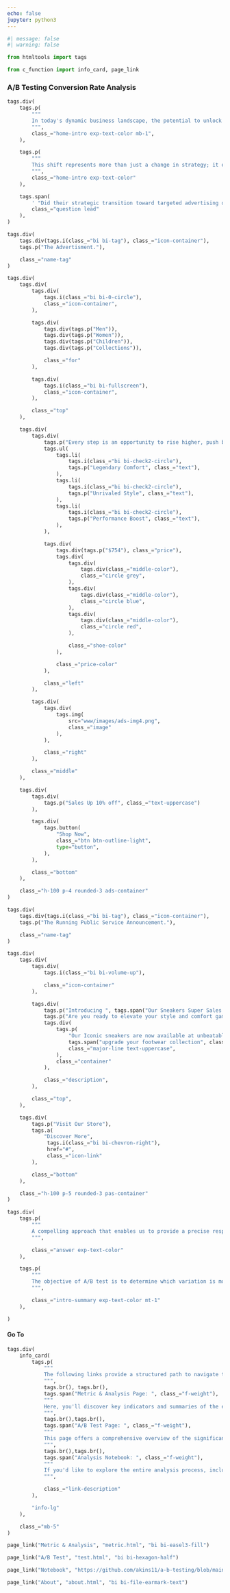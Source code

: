 ```yaml
---
echo: false
jupyter: python3
---
```


```python
#| message: false
#| warning: false

from htmltools import tags
```

```python

from c_function import info_card, page_link

```

::: {.px-4 .px-md-5 .py-4}
<h3 class="display-4 mb-5">A/B Testing Conversion Rate Analysis</h3>

```python

tags.div(
    tags.p(
        """
        In today's dynamic business landscape, the potential to unlock new avenues for customer engagement and revenue generation lies in the art of effective marketing and advertising. This belief has led a challenging journey, transitioning from a long-standing practice of relying on Public Service Announcements (PSAs) to a new approach of aggressively promoting their latest line of sneakers through advertisements on the company's community platforms.
        """,
        class_="home-intro exp-text-color mb-1",
    ),

    tags.p(
        """
        This shift represents more than just a change in strategy; it embodies the pursuit of untapped potential and the quest for growth. At this pivotal juncture, The company stands at the crossroads of uncertainty and opportunity. They are faced with a critical question: 
        """,
        class_="home-intro exp-text-color"
    ),

    tags.span(
        ' "Did their strategic transition toward targeted advertising on their platform significantly bolster their sales and revenue figures?"',
        class_="question lead"
    ),
)

```

:::

<div class="ab-divider"></div>


::: {.grid .px-4 .px-md-5 .py-4}

<!------- Advert section ------------------------------------------------------------->
::: {.g-col-12 .g-col-md-6}

```python

tags.div(
    tags.div(tags.i(class_="bi bi-tag"), class_="icon-container"),
    tags.p("The Advertisment."),

    class_="name-tag"
)

```

```python
tags.div(
    tags.div(
        tags.div(
            tags.i(class_="bi bi-0-circle"),
            class_="icon-container",
        ),

        tags.div(
            tags.div(tags.p("Men")),
            tags.div(tags.p("Women")),
            tags.div(tags.p("Children")),
            tags.div(tags.p("Collections")),

            class_="for"
        ),

        tags.div(
            tags.i(class_="bi bi-fullscreen"),
            class_="icon-container",
        ),

        class_="top"
    ),

    tags.div(
        tags.div(
            tags.p("Every step is an opportunity to rise higher, push boundaries, and set new records.", class_="qt"),
            tags.ul(
                tags.li(
                    tags.i(class_="bi bi-check2-circle"),
                    tags.p("Legendary Comfort", class_="text"),
                ),
                tags.li(
                    tags.i(class_="bi bi-check2-circle"),
                    tags.p("Unrivaled Style", class_="text"),
                ),
                tags.li(
                    tags.i(class_="bi bi-check2-circle"),
                    tags.p("Performance Boost", class_="text"),
                ),
            ),

            tags.div(
                tags.div(tags.p("$754"), class_="price"),
                tags.div(
                    tags.div(
                        tags.div(class_="middle-color"),
                        class_="circle grey",
                    ),
                    tags.div(
                        tags.div(class_="middle-color"),
                        class_="circle blue",
                    ),
                    tags.div(
                        tags.div(class_="middle-color"),
                        class_="circle red",
                    ),

                    class_="shoe-color"
                ),

                class_="price-color"
            ),

            class_="left"
        ),

        tags.div(
            tags.div(
                tags.img(
                    src="www/images/ads-img4.png",
                    class_="image"
                ),
            ),

            class_="right"
        ),

        class_="middle"
    ),

    tags.div(
        tags.div(
            tags.p("Sales Up 10% off", class_="text-uppercase")
        ),

        tags.div(
            tags.button(
                "Shop Now",
                class_="btn btn-outline-light",
                type="button",
            ),
        ),

        class_="bottom"
    ),

    class_="h-100 p-4 rounded-3 ads-container"
)
```
:::

<!------- PSA section ---------------------------------------------------------------->
::: {.g-col-12 .g-col-md-6}

```python

tags.div(
    tags.div(tags.i(class_="bi bi-tag"), class_="icon-container"),
    tags.p("The Running Public Service Announcement."),

    class_="name-tag"
)

```

```python
tags.div(
    tags.div(
        tags.div(
            tags.i(class_="bi bi-volume-up"),

            class_="icon-container"
        ),

        tags.div(
            tags.p("Introducing ", tags.span("Our Sneakers Super Sales!!", class_="major text-decoration-underline"), class_="top"),
            tags.p("Are you ready to elevate your style and comfort game? Look no further because the icon is here!", class_="minor"),
            tags.div(
                tags.p(
                    "Our Iconic sneakers are now available at unbeatable price, making it the perfect time to ",
                    tags.span("upgrade your footwear collection", class_="text-decoration-underline major"), ".",
                    class_="major-line text-uppercase",
                ),
                class_="container"
            ),

            class_="description",
        ),

        class_="top",
    ),

    tags.div(
        tags.p("Visit Our Store"),
        tags.a(
            "Discover More",
             tags.i(class_="bi bi-chevron-right"),
             href="#",
             class_="icon-link"
        ),

        class_="bottom"
    ),

    class_="h-100 p-5 rounded-3 pas-container"
)
```
:::

<!-------- End of Grid ------------------------------------------------------------------------->
:::

<div class="ab-divider"></div>

<!-------- Answer --------------------------------------------------------------------------------------------->
::: {.px-4 .px-md-5 .py-4}

```python

tags.div(
    tags.p(
        """ 
        A compelling approach that enables us to provide a precise response to the aforementioned query is to conduct an A/B test. A/B test also known as split test, where is a method used in statistics and marketing to assess and compare the performance of two variations of a product or item, typically labeled as "A" and "B" and they are grouped into a test and control group. 
        """,

        class_="answer exp-text-color"
    ),

    tags.p(
        """
        The objective of A/B test is to determine which variation is more effective in achieving a specific goal, such as increasing conversions or revenue. A/B test is a powerful tool to detect if a strategy works or not because it allows you to make data-driven decisions. By comparing two variations under controlled conditions, changes can be objectively assessed to determine whether they lead to improvements or not." This approach minimizes guesswork and maximizes the likelihood of achieving the desired outcomes.
        """,

        class_="intro-summary exp-text-color mt-1"
    ),

)

```

:::
<!-------- End of Answer ----------------------------------------------------------------------------------------->



<div class="ab-divider"></div>




::: {.px-4 .px-md-5 .py-4}

<h4 class="display-6 mb-2">Go To</h4>

```python

tags.div(
    info_card(
        tags.p(
            """
            The following links provide a structured path to navigate through the report and access the information gathered during the analysis.
            """,
            tags.br(), tags.br(),
            tags.span("Metric & Analysis Page: ", class_="f-weight"),
            """ 
            Here, you'll discover key indicators and summaries of the experiment's performance, the details of different strategies, extracting insights that shed light on group performance under various conditions.
            """,
            tags.br(),tags.br(),
            tags.span("A/B Test Page: ", class_="f-weight"),
            """
            This page offers a comprehensive overview of the significance of the insights obtained from the analyses on the Metric & Analysis  page. Statistical tests and resampling techniques were used to dive deeper into our findings.
            """,
            tags.br(),tags.br(),
            tags.span("Analysis Notebook: ", class_="f-weight"),
            """
            If you'd like to explore the entire analysis process, including code and detailed steps, follow the link to the Python notebook.
            """,

            class_="link-description"
        ),

        "info-lg"
    ),

    class_="mb-5"
)

```

::: {.grid}


::: {.g-col-12 .g-col-md-3 .page-link-container}

```python

page_link("Metric & Analysis", "metric.html", "bi bi-easel3-fill")

```

:::

::: {.g-col-12 .g-col-md-3 .page-link-container}

```python

page_link("A/B Test", "test.html", "bi bi-hexagon-half")

```

:::

::: {.g-col-12 .g-col-md-3 .page-link-container}

```python

page_link("Notebook", "https://github.com/akins11/a-b-testing/blob/main/report_analysis.ipynb", "bi bi-code-slash")

```

:::

::: {.g-col-12 .g-col-md-3 .page-link-container}

```python

page_link("About", "about.html", "bi bi-file-earmark-text")

```

:::


<!----- End of Grid ------------------------------------------------------------------------->
:::

:::

<br>
<br>




